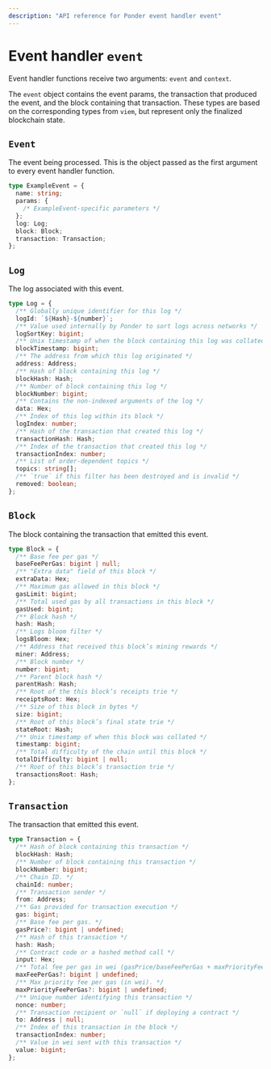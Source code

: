 ```yaml
---
description: "API reference for Ponder event handler event"
---
```


# Event handler `event`

Event handler functions receive two arguments: `event` and `context`.

The `event` object contains the event params, the transaction that produced the event, and the block containing that transaction. These types are based on the corresponding types from `viem`, but represent only the finalized blockchain state.

## `Event`

The event being processed. This is the object passed as the first argument to every event handler function.

```ts
type ExampleEvent = {
  name: string;
  params: {
    /* ExampleEvent-specific parameters */
  };
  log: Log;
  block: Block;
  transaction: Transaction;
};
```

## `Log`

The log associated with this event.

```ts
type Log = {
  /** Globally unique identifier for this log */
  logId: `${Hash}-${number}`;
  /** Value used internally by Ponder to sort logs across networks */
  logSortKey: bigint;
  /** Unix timestamp of when the block containing this log was collated */
  blockTimestamp: bigint;
  /** The address from which this log originated */
  address: Address;
  /** Hash of block containing this log */
  blockHash: Hash;
  /** Number of block containing this log */
  blockNumber: bigint;
  /** Contains the non-indexed arguments of the log */
  data: Hex;
  /** Index of this log within its block */
  logIndex: number;
  /** Hash of the transaction that created this log */
  transactionHash: Hash;
  /** Index of the transaction that created this log */
  transactionIndex: number;
  /** List of order-dependent topics */
  topics: string[];
  /** `true` if this filter has been destroyed and is invalid */
  removed: boolean;
};
```

## `Block`

The block containing the transaction that emitted this event.

```ts
type Block = {
  /** Base fee per gas */
  baseFeePerGas: bigint | null;
  /** "Extra data" field of this block */
  extraData: Hex;
  /** Maximum gas allowed in this block */
  gasLimit: bigint;
  /** Total used gas by all transactions in this block */
  gasUsed: bigint;
  /** Block hash */
  hash: Hash;
  /** Logs bloom filter */
  logsBloom: Hex;
  /** Address that received this block’s mining rewards */
  miner: Address;
  /** Block number */
  number: bigint;
  /** Parent block hash */
  parentHash: Hash;
  /** Root of the this block’s receipts trie */
  receiptsRoot: Hex;
  /** Size of this block in bytes */
  size: bigint;
  /** Root of this block’s final state trie */
  stateRoot: Hash;
  /** Unix timestamp of when this block was collated */
  timestamp: bigint;
  /** Total difficulty of the chain until this block */
  totalDifficulty: bigint | null;
  /** Root of this block’s transaction trie */
  transactionsRoot: Hash;
};
```

## `Transaction`

The transaction that emitted this event.

```ts
type Transaction = {
  /** Hash of block containing this transaction */
  blockHash: Hash;
  /** Number of block containing this transaction */
  blockNumber: bigint;
  /** Chain ID. */
  chainId: number;
  /** Transaction sender */
  from: Address;
  /** Gas provided for transaction execution */
  gas: bigint;
  /** Base fee per gas. */
  gasPrice?: bigint | undefined;
  /** Hash of this transaction */
  hash: Hash;
  /** Contract code or a hashed method call */
  input: Hex;
  /** Total fee per gas in wei (gasPrice/baseFeePerGas + maxPriorityFeePerGas). */
  maxFeePerGas?: bigint | undefined;
  /** Max priority fee per gas (in wei). */
  maxPriorityFeePerGas?: bigint | undefined;
  /** Unique number identifying this transaction */
  nonce: number;
  /** Transaction recipient or `null` if deploying a contract */
  to: Address | null;
  /** Index of this transaction in the block */
  transactionIndex: number;
  /** Value in wei sent with this transaction */
  value: bigint;
};
```
